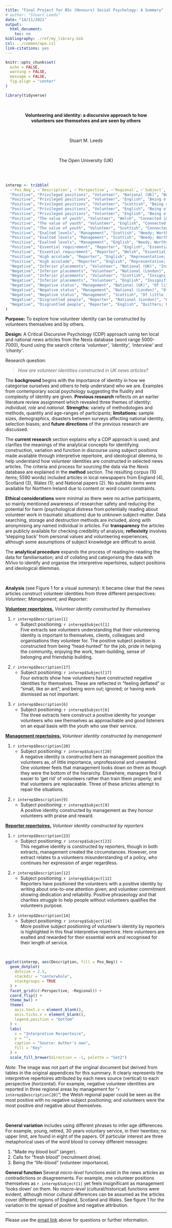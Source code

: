 ```yaml
---
title: "Final Project for BSc (Honours) Social Psychology: A Summary"
# author: "Stuart Leeds"
date: "14/11/2021"
output:
  html_document:
    toc: no
bibliography: ./ref/my_library.bib
csl: ../common/apa.csl
link-citations: yes
---
```


```r
knitr::opts_chunk$set(
  echo = FALSE,
  warning = FALSE,
  message = FALSE,
  fig.align = "center"
)
```

```r
library(tidyverse)

```


<br>

<center>**Volunteering and identity: a discursive approach to how  
volunteers see themselves and are seen by others**

<br>

Stuart M. Leeds

<br>

The Open University (UK)</center>

<br>
<br>

```r
interep <- tribble(
  ~`Pos_Neg`, ~`Description`, ~`Perspective`, ~`Regional`, ~`Subject`,
  "Positive", "Privileged positions", "Volunteer", "National (UK)", "Being of importance",
  "Positive", "Privileged positions", "Volunteer", "English", "Being of importance",
  "Positive", "Privileged positions", "Volunteer", "Scottish", "Being of importance",
  "Positive", "Privileged positions", "Volunteer", "English", "Being of importance",
  "Positive", "Privileged positions", "Volunteer", "English", "Being of importance",
  "Positive", "The value of youth", "Volunteer", "Welsh", "Connected importance",
  "Positive", "The value of youth", "Volunteer", "English", "Connected importance",
  "Positive", "The value of youth", "Volunteer", "Scottish", "Connected importance",
  "Positive", "Exalted levels", "Management", "Scottish", "Needy; Worthy; Valuable",
  "Positive", "Exalted levels", "Management", "Scottish", "Needy; Worthy; Valuable",
  "Positive", "Exalted levels", "Management", "English", "Needy; Worthy; Valuable",
  "Positive", "Essential requirement", "Reporter", "English", "Essential; Commited; Indispensible",
  "Positive", "Essential requirement", "Reporter", "Welsh", "Essential; Commited; Indispensible",
  "Positive", "High accolade", "Reporter", "English", "Representative; Belonging; Dependable",
  "Positive", "High accolade", "Reporter", "English", "Representative; Belonging; Dependable",
  "Negative", "Inferior placements", "Volunteer", "National (UK)", "Insignificant; Worthless",
  "Negative", "Inferior placements", "Volunteer", "National (London)", "Insignificant; Worthless",
  "Negative", "Inferior placements", "Volunteer", "Scottish", "Insignificant; Worthless",
  "Negative", "Inferior placements", "Volunteer", "English", "Insignificant; Worthless",
  "Negative", "Negative status", "Management", "National (UK)", "Of little importance",
  "Negative", "Negative status", "Management", "National (London)", "Of little importance",
  "Negative", "Negative status", "Management", "Scottish", "Of little importance",
  "Negative", "Disgruntled people", "Reporter", "National (London)", "Quitters; Unhapy; Volatile",
  "Negative", "Disgruntled people", "Reporter", "English", "Quitters; Unhapy; Volatile"
)
```

**Purpose:** To explore how volunteer identity can be constructed by volunteers
themselves and by others.

**Design:** A Critical Discursive Psychology (CDP) approach using ten local and
national news articles from the Nexis database (word range 5000-7000), found
using the search criteria *‘volunteer’, ‘identity’, ‘interview’* and
*‘charity’*.

Research question:

>_How are volunteer identities constructed in UK news articles?_

The **background** begins with the importance of identity in how we categorise
ourselves and others to help understand who we are. Examples from contemporary
social psychology suggesting the fluidity and complexity of identity are given.
**Previous research** reflects on an earlier literature review assignment which
revealed three themes of identity: *individual, role* and *national*.
**Strengths:** variety of methodologies and methods, quantity and age-ranges of
participants; **limitations:** sample sizes, demographics, disasters between
surveys affecting national identity, selection biases; and **future directions**
of the previous research are discussed.

The **current research** section explains why a CDP approach is used; and
clarifies the meanings of the analytical concepts for identifying construction, 
variation and function in discourse using subject positions made available through interpretive repertoire, and ideological dilemma, to help understand how volunteer identities are constructed in selected news articles. The criteria and process for sourcing the data via the *Nexis* database are explained in the **method** section. The resulting corpus (10 items; 5590 words) included articles in local newspapers from England (4), Scotland (3), Wales (1); and National papers (2). No suitable items were available for Northern Ireland due to content or word count constraints.

**Ethical considerations** were minimal as there were no active participants,
so mainly mentioned awareness of researcher safety and reducing the potential
for harm (psychological distress from potentially reading about volunteer work
in traumatic situations) due to unknown subject-matter. Data searching, storage
and destruction methods are included, along with anonymising any named
individual in articles. For **transparency** the articles are publicly available
for checking credibility of analysis; **reflexivity** involves 'stepping back'
from personal values and volunteering experiences, although some assumptions of
subject knowledge are difficult to avoid.

The **analytical procedure** expands the process of reading/re-reading
the data for familiarisation; and of collating and categorising the data with
*NVivo* to identify and organise the interpretive repertoires, subject
positions and ideological dilemmas.

<br>

**Analysis** (see Figure 1 for a visual summary): It became clear that the news
articles construct volunteer identities from three different perspectives:
*Volunteer; Management*; and *Reporter*:

<u>**Volunteer repertoires.**</u> *Volunteer identity constructed by themselves*

1.  `r interep$Description[1]`
      - Subject positioning: `r interep$Subject[1]`  
        Five extracts see volunteers understanding that their volunteering
        identity is important to themselves, clients, colleagues and
        organisations they volunteer for. The positive subject position is
        constructed from being "head-hunted" for the job, pride in helping the
        community, enjoying the work, team-building, sense of belonging and
        friendship building.

\vspace{0.5cm}

2.  `r interep$Description[17]`
      - Subject positioning: `r interep$Subject[17]`  
        Four extracts show how volunteers have constructed negative identities
        for themselves. These are reflected in "feeling deflated" or "small,
        like an ant"; and being worn out; ignored; or having work dismissed as
        not important.

\vspace{0.5cm}

3.  `r interep$Description[6]`
      - Subject positioning: `r interep$Subject[6]`  
        The three extracts here construct a positive identity for younger
        volunteers who see themselves as approachable and good listeners on an
        equal basis with the youth who use their service.

<u>**Management repertoires.**</u> *Volunteer identity constructed by
management*

1.  `r interep$Description[20]`
      - Subject positioning: `r interep$Subject[20]`  
        A negative identity is constructed here as management position the
        volunteers as, of little importance, unprofessional and unwanted. One
        volunteer feels that management looks down on them as though they were
        the bottom of the hierarchy. Elsewhere, managers find it easier to 'get
        rid' of volunteers rather than train them properly; and that volunteers
        are replaceable. Three of these articles attempt to repair the
        situations.

\vspace{0.5cm}

2.  `r interep$Description[9]`
      - Subject positioning: `r interep$Subject[9]`  
        A positive identity constructed by management as they honour volunteers
        with praise and reward.

<u>**Reporter repertoires.**</u> *Volunteer identity constructed by reporters*

1.  `r interep$Description[23]`
      - Subject positioning: `r interep$Subject[23]`  
        This negative identity is constructed by reporters, though in both
        extracts, management created the circumstances. However, one extract
        relates to a volunteers misunderstanding of a policy, who continues her
        expression of anger regardless.

\vspace{0.5cm}

2.  `r interep$Description[12]`
      - Subject positioning: `r interep$Subject[12]`  
        Reporters have positioned the volunteers with a positive identity by
        writing about one-to-one attention given; and volunteer commitment
        showing dedication and reliability. Positive phraseology and that
        charities struggle to help people without volunteers qualifies the
        volunteers purpose.

\vspace{0.5cm}

3.  `r interep$Description[14]`
      - Subject positioning: `r interep$Subject[14]`  
        More positive subject positioning of volunteer's identity by reporters is
        highlighted in this final interpretive repertoire. Here volunteers are
        exalted and rewarded for their essential work and recognised for their
        length of service.

<br>

```r

ggplot(interep, aes(Description, fill = Pos_Neg)) +
  geom_dotplot(
    dotsize = 2.5,
    stackdir = "centerwhole",
    stackgroups = TRUE
  ) +
  facet_grid(c(~Perspective, ~Regional)) +
  coord_flip() +
  theme_bw() +
  theme(
    axis.text.x = element_blank(),
    axis.ticks.x = element_blank(),
    legend.position = "bottom"
  ) +
  labs(
    x = "Interpretive Rerpertoire",
    y = "",
    caption = "Source: Author's own",
    fill = "Key"
  ) +
  scale_fill_brewer(direction = -1, palette = "Set2")
```


*Note.* The image was not part of the original document but derived from tables
in the original appendices for this summary. It clearly represents the
interpretive repertoires attributed by each news source (vertical) to each
perspective (horizontal). For example, negative volunteer identities are
reported in three regional areas by management for
"`r interep$Description[20]`"; the Welsh regional paper could be seen as the
most positive with no negative subject positioning; and volunteers were the most
positive *and* negative about themselves.

<br>

**General variation** includes using different phrases to infer age differences.
For example, young, retired, 30 years voluntary service, in their twenties; no
upper limit, are found in eight of the papers. Of particular interest are three
metaphorical uses of the word blood to convey different messages:

1.  "Made my blood boil" (anger).
2.  Calls for "fresh blood" (recruitment drive).
3.  Being the "life-blood" (volunteer importance).

**General function** Several *micro-level* functions exist in the news articles
as contradictions or disagreements. For example, one volunteer positions
themselves as `r interep$Subject[1]` yet feels insignificant as management
'looks down' on them. No *macro-level* (cultural/historical) functions were
evident, although minor cultural differences can be assumed as the articles
cover different regions of England, Scotland and Wales. See figure 1 for the
variation in the spread of positive and negative attribution.



*****

Please use the [email link](mailto:sleeds40@gmail.com) above for questions or
further information.

<br>
